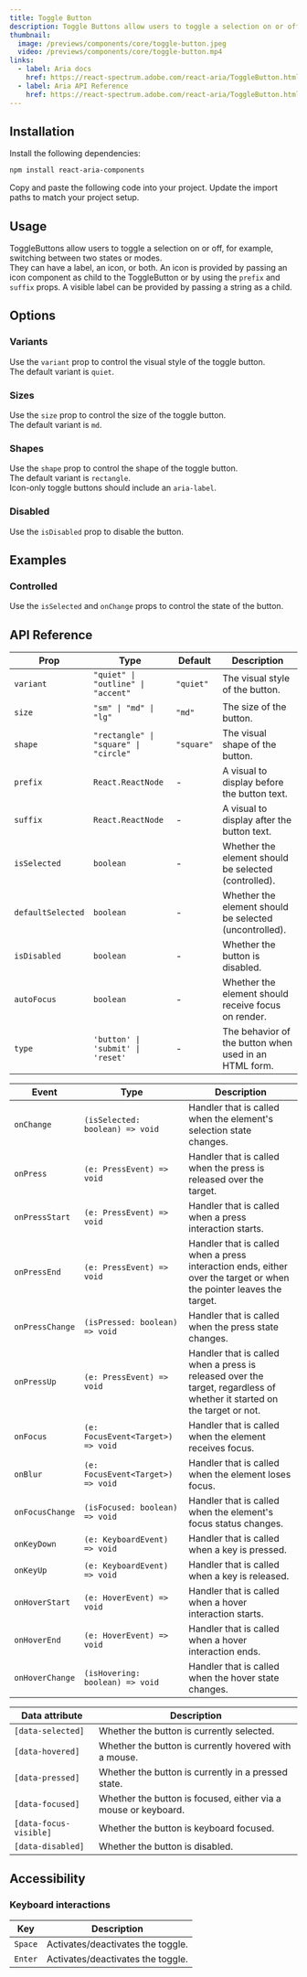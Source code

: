 ```yaml
---
title: Toggle Button
description: Toggle Buttons allow users to toggle a selection on or off.
thumbnail:
  image: /previews/components/core/toggle-button.jpeg
  video: /previews/components/core/toggle-button.mp4
links:
  - label: Aria docs
    href: https://react-spectrum.adobe.com/react-aria/ToggleButton.html
  - label: Aria API Reference
    href: https://react-spectrum.adobe.com/react-aria/ToggleButton.html#props
---
```


<ComponentPreview name="demos/components/core/toggle-button/default" />

## Installation

<Steps>
  <Step>Install the following dependencies:</Step>

```bash
npm install react-aria-components
```

  <Step>Copy and paste the following code into your project.</Step>
  <ComponentSource name="components/core/default/toggle-button" />
  <Step>Update the import paths to match your project setup.</Step>
</Steps>

## Usage

ToggleButtons allow users to toggle a selection on or off, for example, switching between two states or modes.<br />
They can have a label, an icon, or both. An icon is provided by passing an icon component as child to the ToggleButton or by using the `prefix` and `suffix` props. A visible label can be provided by passing a string as a child.

## Options

### Variants

Use the `variant` prop to control the visual style of the toggle button.<br/>
The default variant is `quiet`.

<ComponentPreview name="demos/components/core/toggle-button/variants" />

### Sizes

Use the `size` prop to control the size of the toggle button.<br/>
The default variant is `md`.

<ComponentPreview name="demos/components/core/toggle-button/sizes" />

### Shapes

Use the `shape` prop to control the shape of the toggle button.<br/>
The default variant is `rectangle`.<br/>
Icon-only toggle buttons should include an `aria-label`.

<ComponentPreview name="demos/components/core/toggle-button/shapes" />

### Disabled

Use the `isDisabled` prop to disable the button.

<ComponentPreview name="demos/components/core/toggle-button/disabled" />

## Examples

### Controlled

Use the `isSelected` and `onChange` props to control the state of the button.

<ComponentPreview name="demos/components/core/toggle-button/controlled" />

## API Reference

| Prop              | Type                                  | Default    | Description                                            |
| ----------------- | ------------------------------------- | ---------- | ------------------------------------------------------ |
| `variant`         | `"quiet" \| "outline" \| "accent"`    | `"quiet"`  | The visual style of the button.                        |
| `size`            | `"sm" \| "md" \| "lg"`                | `"md"`     | The size of the button.                                |
| `shape`           | `"rectangle" \| "square" \| "circle"` | `"square"` | The visual shape of the button.                        |
| `prefix`          | `React.ReactNode`                     | -          | A visual to display before the button text.            |
| `suffix`          | `React.ReactNode`                     | -          | A visual to display after the button text.             |
| `isSelected`      | `boolean`                             | -          | Whether the element should be selected (controlled).   |
| `defaultSelected` | `boolean`                             | -          | Whether the element should be selected (uncontrolled). |
| `isDisabled`      | `boolean`                             | -          | Whether the button is disabled.                        |
| `autoFocus`       | `boolean`                             | -          | Whether the element should receive focus on render.    |
| `type`            | `'button' \| 'submit' \| 'reset'`     | -          | The behavior of the button when used in an HTML form.  |

| Event           | Type                              | Description                                                                                                             |
| --------------- | --------------------------------- | ----------------------------------------------------------------------------------------------------------------------- |
| `onChange`      | `(isSelected: boolean) => void`   | Handler that is called when the element's selection state changes.                                                      |
| `onPress`       | `(e: PressEvent) => void`         | Handler that is called when the press is released over the target.                                                      |
| `onPressStart`  | `(e: PressEvent) => void`         | Handler that is called when a press interaction starts.                                                                 |
| `onPressEnd`    | `(e: PressEvent) => void`         | Handler that is called when a press interaction ends, either over the target or when the pointer leaves the target.     |
| `onPressChange` | `(isPressed: boolean) => void`    | Handler that is called when the press state changes.                                                                    |
| `onPressUp`     | `(e: PressEvent) => void`         | Handler that is called when a press is released over the target, regardless of whether it started on the target or not. |
| `onFocus`       | `(e: FocusEvent<Target>) => void` | Handler that is called when the element receives focus.                                                                 |
| `onBlur`        | `(e: FocusEvent<Target>) => void` | Handler that is called when the element loses focus.                                                                    |
| `onFocusChange` | `(isFocused: boolean) => void`    | Handler that is called when the element's focus status changes.                                                         |
| `onKeyDown`     | `(e: KeyboardEvent) => void`      | Handler that is called when a key is pressed.                                                                           |
| `onKeyUp`       | `(e: KeyboardEvent) => void`      | Handler that is called when a key is released.                                                                          |
| `onHoverStart`  | `(e: HoverEvent) => void`         | Handler that is called when a hover interaction starts.                                                                 |
| `onHoverEnd`    | `(e: HoverEvent) => void`         | Handler that is called when a hover interaction ends.                                                                   |
| `onHoverChange` | `(isHovering: boolean) => void`   | Handler that is called when the hover state changes.                                                                    |

| Data attribute         | Description                                                    |
| ---------------------- | -------------------------------------------------------------- |
| `[data-selected]`      | Whether the button is currently selected.                      |
| `[data-hovered]`       | Whether the button is currently hovered with a mouse.          |
| `[data-pressed]`       | Whether the button is currently in a pressed state.            |
| `[data-focused]`       | Whether the button is focused, either via a mouse or keyboard. |
| `[data-focus-visible]` | Whether the button is keyboard focused.                        |
| `[data-disabled]`      | Whether the button is disabled.                                |

## Accessibility

### Keyboard interactions

| Key     | Description                       |
| ------- | --------------------------------- |
| `Space` | Activates/deactivates the toggle. |
| `Enter` | Activates/deactivates the toggle. |
